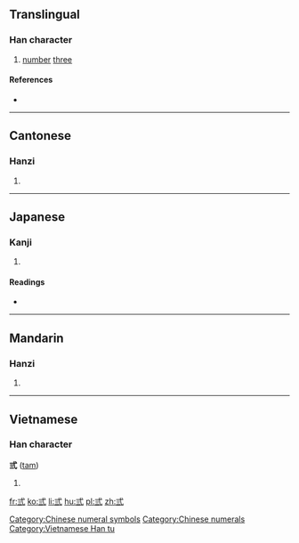 ==Translingual==

===Han character===
{{Han char|rn=56|rad=弋|as=03|sn=6|four=|canj=IPMMM|ids=⿹弋三}}

# [[number]] [[three]]

====References====
* {{Han ref|kx=0355.050|dkj=09662|dj=0670.230|hdz=10558.060|uh=5F0E|ud=24334}}

[[Category:Chinese numeral symbols]]
[[Category:Chinese numerals]]

----

==Cantonese==

===Hanzi===
{{yue-hanzi|jyut=[[saam1]], [[saam3]]|y=saam1, saam3}}

# {{defn|lang=yue|sort=弋03}}

----

==Japanese==

===Kanji===
{{ja-kanji|grade=|rs=弋03}}

# {{defn|lang=ja|sort=弋03}}

====Readings====
* {{ja-readings|on=[[さん]] (san)|kun=[[み]] (mi), [[みつ]] (mitsu), [[みっつ]] (mittsu)}}

----

==Mandarin==

===Hanzi===
{{cmn-hanzi|pin=[[sān]] ([[san1]])|wg=san<sup>1</sup>}}

# {{defn|lang=cmn|sort=弋03}}

----

==Vietnamese==

===Han character===
'''弎''' ([[tam]])

# {{defn|lang=vi}}

[[Category:Vietnamese Han tu]]

[[fr:弎]]
[[ko:弎]]
[[li:弎]]
[[hu:弎]]
[[pl:弎]]
[[zh:弎]]